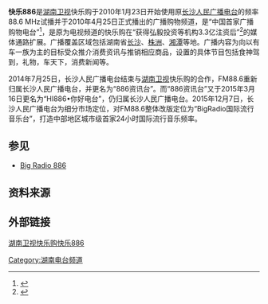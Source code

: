 {{广播电台
| 電臺名稱        = 湖南快乐886电台
| 英文名稱        =
| 原文名称        = 
| 電臺圖片檔案    = 
| 電臺圖片尺寸    = 
| 電臺圖片名稱    =
| 通称        = 快乐886
| 缩写        = 
| 所屬國家        = {{CHN}}
| 所屬國家或地區  = 
| 總部所在        = 
| 播放地區        = {{CHN}}[[湖南省|湖南省]][[长沙市|长沙市]]
| 開播日期      = {{Start date|2010|04|25}}
| 停播日期       = {{End date|2014|07|25}}
| 電臺呼號        = 快乐886
| 类型        = 购物
| 宗教        = 
| 主要语言        = [[汉语普通话|汉语普通话]]
| 使用频段        = 
| 電臺口號        = 
| 隶属            = 湖南卫视快乐购
| 擁有者          = [[湖南广播电视台|HBS]]
| 持股者          =
| 董事长          =  
| 前電臺名稱      = 长沙人民广播电台经济生活频率（2005.2.26 - 2010.1.22) 
| 被取代名稱      = 长沙人民广播电台886资讯台 (2014.7.26 - 2015.3.15) <br>长沙人民广播电台你好电台 (2015.3.16 - 2015.12.6) <br>长沙人民广播电台国际流行音乐频率 (2015.12.7 - ）
| 前電臺呼號      = 传奇886 (2005.2.26 - 2010.1.22) 
| 被取代呼號      = 886资讯台 (2014.7.26 - 2015.3.11) <br>Hi886·你好电台 (2015.3.16 - 2015.12.6) <br>BigRadio886 (2015.12.7 - ）
| 集團同類電臺    = 
| 重播服務電臺    = 
| 電臺官方網站    = 
| 備註            = 
| 無線廣播收聽地區01= [[长沙市|长沙市]]、[[株洲市|株洲市]]、[[湘潭市|湘潭市]]
| 無線廣播頻道數01= FM 88.6MHz
| 數位電視供應商01= 
| 數位電視頻道數01= 
| 衛星電視供應商01= 
| 衛星電視頻道數01= 
| 有線電視供應商01= 
| 有線電視頻道數01= 
| 收听时间01= 
| 收听频率01= 
| 衛星廣播供應商01= 
| 衛星廣播頻道數01= 
| 線上收聽網站01  = 
| 線上收聽網址01  = 
}}

'''快乐886'''是[[湖南卫视|湖南卫视]]快乐购于2010年1月23日开始使用原[[长沙人民广播电台|长沙人民广播电台]]的频率88.6 MHz试播并于2010年4月25日正式播出的广播购物频道，是“中国首家广播购物电台”<ref>{{Cite web |url=http://news.xinhuanet.com/fortune/2010-04/26/c_13268045.htm |title=“快乐购”开播广播购物电台“快乐886” |access-date=2010-04-27 |archive-date=2013-10-28 |archive-url=https://web.archive.org/web/20131028005028/http://news.xinhuanet.com/fortune/2010-04/26/c_13268045.htm |dead-url=no }}</ref>，是原为电视频道的快乐购在“获得弘毅投资等机构3.3亿注资后”<ref>{{Cite web |url=http://media.people.com.cn/GB/120837/11466144.html |title=快乐购融资后大举出击 全国第一家消费电台开播 |access-date=2010-04-27 |archive-date=2018-10-01 |archive-url=https://web.archive.org/web/20181001214942/http://media.people.com.cn/GB/120837/11466144.html |dead-url=no }}</ref>的媒体通路扩展。广播覆盖区域包括湖南省[[长沙|长沙]]、[[株洲|株洲]]、[[湘潭|湘潭]]等地。广播内容为向以有车一族为主的目标受众推介消费资讯与推销相应商品，设置的具体节目包括食神驾到，礼物，车天下，消费新闻等。

2014年7月25日，长沙人民广播电台结束与[[湖南卫视|湖南卫视]]快乐购的合作，FM88.6重新归属长沙人民广播电台，并更名为“886资讯台”。而“886资讯台”又于2015年3月16日更名为“HI886•你好电台”，仍归属长沙人民广播电台。2015年12月7日，长沙人民广播电台为细分市场定位，对FM88.6整体改版定位为“BigRadio国际流行音乐台”，打造中部地区城市级首家24小时国际流行音乐频率。

== 参见 ==
* [[Big_Radio_886|Big Radio 886]]

== 资料来源 ==
<references/>

==外部链接==
[http://www.happigo.com/index.php?app=article&act=goods_subject&id=434 湖南卫视快乐购快乐886] {{Wayback|url=http://www.happigo.com/index.php?app=article&act=goods_subject&id=434 |date=20191114174255 }}
{{中南出版传媒集团股份有限公司}}
[[Category:湖南电台频道|Category:湖南电台频道]]